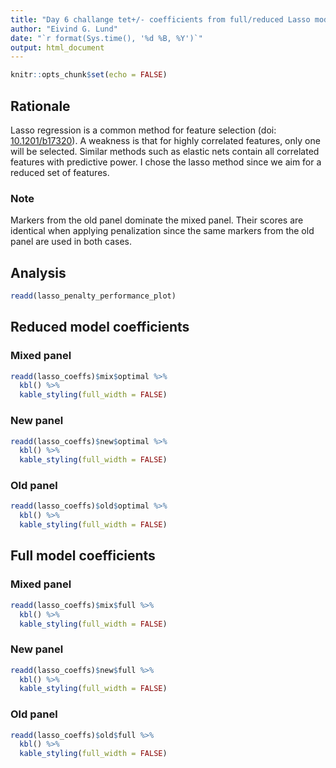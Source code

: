 ```yaml
---
title: "Day 6 challange tet+/- coefficients from full/reduced Lasso model"
author: "Eivind G. Lund"
date: "`r format(Sys.time(), '%d %B, %Y')`"
output: html_document
---
```


```r
knitr::opts_chunk$set(echo = FALSE)
```

## Rationale
Lasso regression is a common method for feature selection (doi: [10.1201/b17320](https://doi.org/10.1201/b17320)).
A weakness is that for highly correlated features, only one will be selected.
Similar methods such as elastic nets contain all correlated features with predictive power.
I chose the lasso method since we aim for a reduced set of features.

### Note
Markers from the old panel dominate the mixed panel. Their scores are identical when applying penalization since the same 
markers from the old panel are used in both cases.

## Analysis

```r
readd(lasso_penalty_performance_plot)
```

## Reduced model coefficients

### Mixed panel
```r
readd(lasso_coeffs)$mix$optimal %>% 
  kbl() %>% 
  kable_styling(full_width = FALSE)
```

### New panel
```r
readd(lasso_coeffs)$new$optimal %>% 
  kbl() %>% 
  kable_styling(full_width = FALSE)
```

### Old panel
```r
readd(lasso_coeffs)$old$optimal %>% 
  kbl() %>% 
  kable_styling(full_width = FALSE)
```

## Full model coefficients

### Mixed panel
```r
readd(lasso_coeffs)$mix$full %>% 
  kbl() %>% 
  kable_styling(full_width = FALSE)
```

### New panel
```r
readd(lasso_coeffs)$new$full %>% 
  kbl() %>% 
  kable_styling(full_width = FALSE)
```

### Old panel
```r
readd(lasso_coeffs)$old$full %>% 
  kbl() %>% 
  kable_styling(full_width = FALSE)
```

</details>

